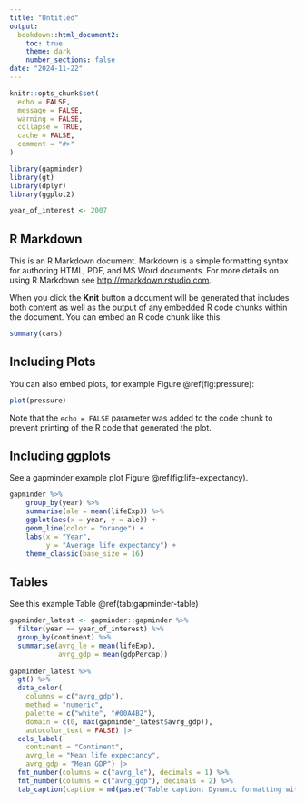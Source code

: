```yaml
---
title: "Untitled"
output: 
  bookdown::html_document2:
    toc: true
    theme: dark
    number_sections: false
date: "2024-11-22"
---
```


```r
knitr::opts_chunk$set(
  echo = FALSE,
  message = FALSE,
  warning = FALSE,
  collapse = TRUE,
  cache = FALSE,
  comment = "#>"
)

library(gapminder)
library(gt)
library(dplyr)
library(ggplot2)

year_of_interest <- 2007
```

## R Markdown

This is an R Markdown document. Markdown is a simple formatting syntax for authoring HTML, PDF, and MS Word documents. For more details on using R Markdown see <http://rmarkdown.rstudio.com>.

When you click the **Knit** button a document will be generated that includes both content as well as the output of any embedded R code chunks within the document. You can embed an R code chunk like this:

```r
summary(cars)
```

## Including Plots

You can also embed plots, for example Figure \@ref(fig:pressure):

```r
plot(pressure)
```

Note that the `echo = FALSE` parameter was added to the code chunk to prevent printing of the R code that generated the plot.

## Including ggplots

See a gapminder example plot Figure \@ref(fig:life-expectancy).

```r
gapminder %>% 
    group_by(year) %>%
    summarise(ale = mean(lifeExp)) %>%
    ggplot(aes(x = year, y = ale)) +
    geom_line(color = "orange") +
    labs(x = "Year", 
         y = "Average life expectancy") +
    theme_classic(base_size = 16)
```


## Tables

See this example Table \@ref(tab:gapminder-table)

```r
gapminder_latest <- gapminder::gapminder %>% 
  filter(year == year_of_interest) %>%
  group_by(continent) %>%
  summarise(avrg_le = mean(lifeExp),
            avrg_gdp = mean(gdpPercap))
            
gapminder_latest %>%
  gt() %>%
  data_color(
    columns = c("avrg_gdp"),
    method = "numeric",
    palette = c("white", "#00A4B2"),
    domain = c(0, max(gapminder_latest$avrg_gdp)),
    autocolor_text = FALSE) |>
  cols_label(
    continent = "Continent",
    avrg_le = "Mean life expectancy",
    avrg_gdp = "Mean GDP") |>
  fmt_number(columns = c("avrg_le"), decimals = 1) %>%
  fmt_number(columns = c("avrg_gdp"), decimals = 2) %>%
  tab_caption(caption = md(paste("Table caption: Dynamic formatting with the the help of the `gt` package. This example shows Gapminder data summarised by continent for the year ", year_of_interest, ".", sep = "")))
```
